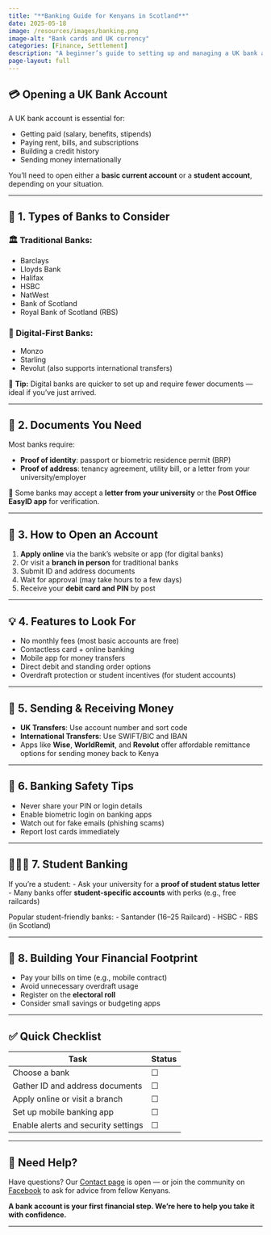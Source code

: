 ```yaml
---
title: "**Banking Guide for Kenyans in Scotland**"
date: 2025-05-18
image: /resources/images/banking.png
image-alt: "Bank cards and UK currency"
categories: [Finance, Settlement]
description: "A beginner’s guide to setting up and managing a UK bank account for newcomers from Kenya."
page-layout: full
---
```


## 💳 Opening a UK Bank Account

A UK bank account is essential for:

- Getting paid (salary, benefits, stipends)
- Paying rent, bills, and subscriptions
- Building a credit history
- Sending money internationally

You’ll need to open either a **basic current account** or a **student account**, depending on your situation.

---

## 🏦 1. Types of Banks to Consider

### 🏛️ Traditional Banks:
- Barclays  
- Lloyds Bank  
- Halifax  
- HSBC  
- NatWest  
- Bank of Scotland
- Royal Bank of Scotland (RBS)

### 📱 Digital-First Banks:
- Monzo  
- Starling  
- Revolut (also supports international transfers)

📌 **Tip:** Digital banks are quicker to set up and require fewer documents — ideal if you’ve just arrived.

---

## 📄 2. Documents You Need

Most banks require:

- **Proof of identity**: passport or biometric residence permit (BRP)  
- **Proof of address**: tenancy agreement, utility bill, or a letter from your university/employer

🔐 Some banks may accept a **letter from your university** or the **Post Office EasyID app** for verification.

---

## 🧭 3. How to Open an Account

1. **Apply online** via the bank's website or app (for digital banks)
2. Or visit a **branch in person** for traditional banks
3. Submit ID and address documents
4. Wait for approval (may take hours to a few days)
5. Receive your **debit card and PIN** by post

---

## 💡 4. Features to Look For

- No monthly fees (most basic accounts are free)
- Contactless card + online banking
- Mobile app for money transfers
- Direct debit and standing order options
- Overdraft protection or student incentives (for student accounts)

---

## 🔄 5. Sending & Receiving Money

- **UK Transfers**: Use account number and sort code  
- **International Transfers**: Use SWIFT/BIC and IBAN  
- Apps like **Wise**, **WorldRemit**, and **Revolut** offer affordable remittance options for sending money back to Kenya

---

## 🔐 6. Banking Safety Tips

- Never share your PIN or login details  
- Enable biometric login on banking apps  
- Watch out for fake emails (phishing scams)  
- Report lost cards immediately

---

## 👨🏽‍🎓 7. Student Banking

If you're a student:
- Ask your university for a **proof of student status letter**
- Many banks offer **student-specific accounts** with perks (e.g., free railcards)

Popular student-friendly banks:
- Santander (16–25 Railcard)
- HSBC
- RBS (in Scotland)

---

## 🧾 8. Building Your Financial Footprint

- Pay your bills on time (e.g., mobile contract)
- Avoid unnecessary overdraft usage
- Register on the **electoral roll**
- Consider small savings or budgeting apps

---

## ✅ Quick Checklist

| Task | Status |
|------|--------|
| Choose a bank | ☐ |
| Gather ID and address documents | ☐ |
| Apply online or visit a branch | ☐ |
| Set up mobile banking app | ☐ |
| Enable alerts and security settings | ☐ |

---

## 💬 Need Help?

Have questions? Our [Contact page](../contact.qmd) is open — or join the community on [Facebook](https://facebook.com/KenyanCommunityInScotland) to ask for advice from fellow Kenyans.

**A bank account is your first financial step. We’re here to help you take it with confidence.**

---
